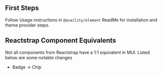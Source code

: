 
<Meta title="BS4 Migration/Getting Started" />

## First Steps

Follow Usage instructions in `@availity/element` ReadMe for installation and theme provider steps.

## Reactstrap Component Equivalents

Not all components from Reactstrap have a 1:1 equivalent in MUI. Listed below are some notable changes

- Badge -> Chip

